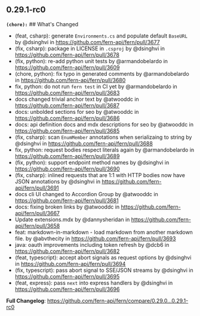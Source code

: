 ## 0.29.1-rc0
**`(chore):`** ## What's Changed
* (feat, csharp): generate `Environments.cs` and populate default `BaseURL` by @dsinghvi in https://github.com/fern-api/fern/pull/3677
* (fix, csharp): package in LICENSE in `.csproj` by @dsinghvi in https://github.com/fern-api/fern/pull/3678
* (fix, python): re-add python unit tests by @armandobelardo in https://github.com/fern-api/fern/pull/3609
* (chore, python): fix typo in generated comments by @armandobelardo in https://github.com/fern-api/fern/pull/3680
* fix, python: do not run `fern test` in CI yet by @armandobelardo in https://github.com/fern-api/fern/pull/3683
* docs changed trivial anchor text by @atwooddc in https://github.com/fern-api/fern/pull/3687
* docs: unbolded sections for seo by @atwooddc in https://github.com/fern-api/fern/pull/3686
* docs: api definition docs and mdx descriptions for seo by @atwooddc in https://github.com/fern-api/fern/pull/3685
* (fix, csharp): scan `EnumMember` annotations when serializaing to string by @dsinghvi in https://github.com/fern-api/fern/pull/3688
* fix, python: request bodies respect literals again by @armandobelardo in https://github.com/fern-api/fern/pull/3689
* (fix, python): support  endpoint method names by @dsinghvi in https://github.com/fern-api/fern/pull/3690
* (fix, csharp): inlined requests that are 1:1 with HTTP bodies now have JSON annotations by @dsinghvi in https://github.com/fern-api/fern/pull/3691
* docs cli UI changed to Accordion Group by @atwooddc in https://github.com/fern-api/fern/pull/3681
* docs: fixing broken links by @atwooddc in https://github.com/fern-api/fern/pull/3667
* Update extensions.mdx by @dannysheridan in https://github.com/fern-api/fern/pull/3658
* feat: markdown-in-markdown - load markdown from another markdown file. by @abvthecity in https://github.com/fern-api/fern/pull/3693
* java: oauth improvements including token refresh by @dcb6 in https://github.com/fern-api/fern/pull/3682
* (feat, typescript): accept abort signals as request options by @dsinghvi in https://github.com/fern-api/fern/pull/3694
* (fix, typescript): pass abort signal to SSE/JSON streams by @dsinghvi in https://github.com/fern-api/fern/pull/3695
* (feat, express): pass `next` into express handlers by @dsinghvi in https://github.com/fern-api/fern/pull/3696


**Full Changelog**: https://github.com/fern-api/fern/compare/0.29.0...0.29.1-rc0


